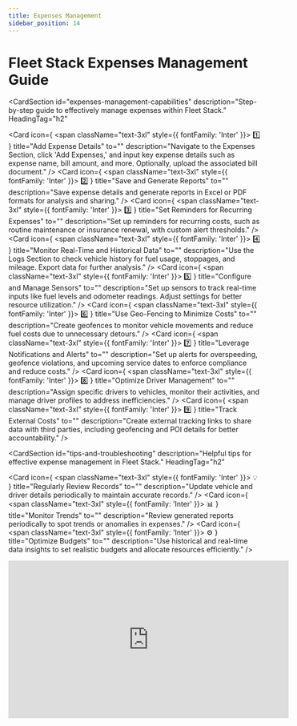 ```yaml
---
title: Expenses Management
sidebar_position: 14
---
```


# Fleet Stack Expenses Management Guide

<CardSection
  id="expenses-management-capabilities"
  description="Step-by-step guide to effectively manage expenses within Fleet Stack."
  HeadingTag="h2"
>
  <Card
    icon={
      <span className="text-3xl" style={{ fontFamily: 'Inter' }}>
        1️⃣
      </span>
    }
    title="Add Expense Details"
    to=""
    description="Navigate to the Expenses Section, click 'Add Expenses,' and input key expense details such as expense name, bill amount, and more. Optionally, upload the associated bill document."
  />
  <Card
    icon={
      <span className="text-3xl" style={{ fontFamily: 'Inter' }}>
        2️⃣
      </span>
    }
    title="Save and Generate Reports"
    to=""
    description="Save expense details and generate reports in Excel or PDF formats for analysis and sharing."
  />
  <Card
    icon={
      <span className="text-3xl" style={{ fontFamily: 'Inter' }}>
        3️⃣
      </span>
    }
    title="Set Reminders for Recurring Expenses"
    to=""
    description="Set up reminders for recurring costs, such as routine maintenance or insurance renewal, with custom alert thresholds."
  />
  <Card
    icon={
      <span className="text-3xl" style={{ fontFamily: 'Inter' }}>
        4️⃣
      </span>
    }
    title="Monitor Real-Time and Historical Data"
    to=""
    description="Use the Logs Section to check vehicle history for fuel usage, stoppages, and mileage. Export data for further analysis."
  />
  <Card
    icon={
      <span className="text-3xl" style={{ fontFamily: 'Inter' }}>
        5️⃣
      </span>
    }
    title="Configure and Manage Sensors"
    to=""
    description="Set up sensors to track real-time inputs like fuel levels and odometer readings. Adjust settings for better resource utilization."
  />
  <Card
    icon={
      <span className="text-3xl" style={{ fontFamily: 'Inter' }}>
        6️⃣
      </span>
    }
    title="Use Geo-Fencing to Minimize Costs"
    to=""
    description="Create geofences to monitor vehicle movements and reduce fuel costs due to unnecessary detours."
  />
  <Card
    icon={
      <span className="text-3xl" style={{ fontFamily: 'Inter' }}>
        7️⃣
      </span>
    }
    title="Leverage Notifications and Alerts"
    to=""
    description="Set up alerts for overspeeding, geofence violations, and upcoming service dates to enforce compliance and reduce costs."
  />
  <Card
    icon={
      <span className="text-3xl" style={{ fontFamily: 'Inter' }}>
        8️⃣
      </span>
    }
    title="Optimize Driver Management"
    to=""
    description="Assign specific drivers to vehicles, monitor their activities, and manage driver profiles to address inefficiencies."
  />
  <Card
    icon={
      <span className="text-3xl" style={{ fontFamily: 'Inter' }}>
        9️⃣
      </span>
    }
    title="Track External Costs"
    to=""
    description="Create external tracking links to share data with third parties, including geofencing and POI details for better accountability."
  />
</CardSection>

<CardSection
  id="tips-and-troubleshooting"
  description="Helpful tips for effective expense management in Fleet Stack."
  HeadingTag="h2"
>
  <Card
    icon={
      <span className="text-3xl" style={{ fontFamily: 'Inter' }}>
        💡
      </span>
    }
    title="Regularly Review Records"
    to=""
    description="Update vehicle and driver details periodically to maintain accurate records."
  />
  <Card
    icon={
      <span className="text-3xl" style={{ fontFamily: 'Inter' }}>
        📊
      </span>
    }
    title="Monitor Trends"
    to=""
    description="Review generated reports periodically to spot trends or anomalies in expenses."
  />
  <Card
    icon={
      <span className="text-3xl" style={{ fontFamily: 'Inter' }}>
        ⚙️
      </span>
    }
    title="Optimize Budgets"
    to=""
    description="Use historical and real-time data insights to set realistic budgets and allocate resources efficiently."
  />
</CardSection>

<div style={{ display: 'flex', justifyContent: 'center', marginTop: '20px' }}>
  <iframe
    width="560"
    height="315"
    src="https://www.youtube.com/embed/m2OEx0MvsFY?si=UmP26GuOi6Cp7PYR"
    title="Expenses Management Tutorial"
    frameBorder="0"
    allow="accelerometer; autoplay; clipboard-write; encrypted-media; gyroscope; picture-in-picture"
    allowFullScreen
  ></iframe>
</div>

<head>
  <title>Fleet Stack Expenses Management</title>
  <meta
    name="description"
    content="Comprehensive guide for managing expenses in Fleet Stack, including expense entry, reports, reminders, and cost optimization tips."
  />
</head>
